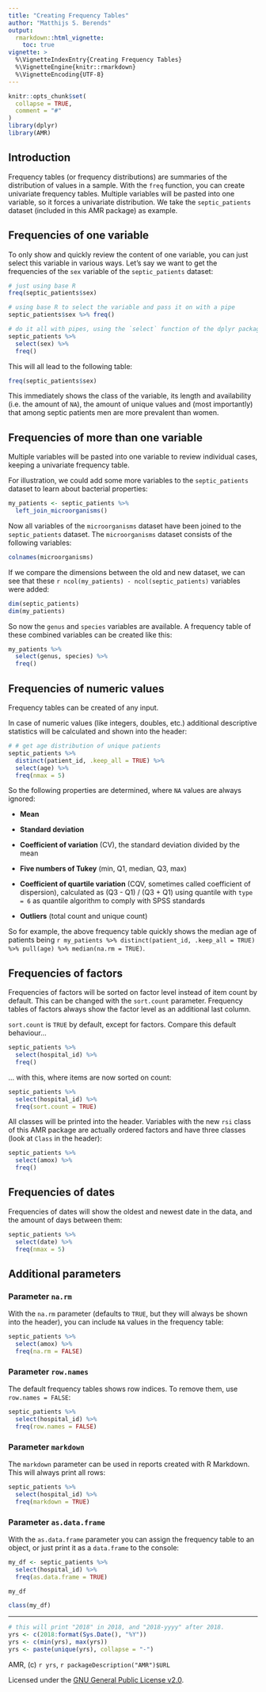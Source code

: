 ```yaml
---
title: "Creating Frequency Tables"
author: "Matthijs S. Berends"
output: 
  rmarkdown::html_vignette:
    toc: true
vignette: >
  %\VignetteIndexEntry{Creating Frequency Tables}
  %\VignetteEngine{knitr::rmarkdown}
  %\VignetteEncoding{UTF-8}
---
```


```r
knitr::opts_chunk$set(
  collapse = TRUE,
  comment = "#"
)
library(dplyr)
library(AMR)
```

## Introduction

Frequency tables (or frequency distributions) are summaries of the distribution of values in a sample. With the `freq` function, you can create univariate frequency tables. Multiple variables will be pasted into one variable, so it forces a univariate distribution. We take the `septic_patients` dataset (included in this AMR package) as example.

## Frequencies of one variable

To only show and quickly review the content of one variable, you can just select this variable in various ways. Let's say we want to get the frequencies of the `sex` variable of the `septic_patients` dataset:
```r
# just using base R
freq(septic_patients$sex)

# using base R to select the variable and pass it on with a pipe
septic_patients$sex %>% freq()

# do it all with pipes, using the `select` function of the dplyr package
septic_patients %>%
  select(sex) %>%
  freq()
```
This will all lead to the following table:
```r
freq(septic_patients$sex)
```
This immediately shows the class of the variable, its length and availability (i.e. the amount of `NA`), the amount of unique values and (most importantly) that among septic patients men are more prevalent than women.

## Frequencies of more than one variable

Multiple variables will be pasted into one variable to review individual cases, keeping a univariate frequency table.

For illustration, we could add some more variables to the `septic_patients` dataset to learn about bacterial properties:
```r
my_patients <- septic_patients %>% 
  left_join_microorganisms()
```
Now all variables of the `microorganisms` dataset have been joined to the `septic_patients` dataset. The `microorganisms` dataset consists of the following variables:
```r
colnames(microorganisms)
```

If we compare the dimensions between the old and new dataset, we can see that these `r ncol(my_patients) - ncol(septic_patients)` variables were added:
```r
dim(septic_patients)
dim(my_patients)
```

So now the `genus` and `species` variables are available. A frequency table of these combined variables can be created like this:
```r
my_patients %>%
  select(genus, species) %>%
  freq()
```

## Frequencies of numeric values

Frequency tables can be created of any input.

In case of numeric values (like integers, doubles, etc.) additional descriptive statistics will be calculated and shown into the header:

```r
# # get age distribution of unique patients
septic_patients %>% 
  distinct(patient_id, .keep_all = TRUE) %>% 
  select(age) %>% 
  freq(nmax = 5)
```

So the following properties are determined, where `NA` values are always ignored:

* **Mean**

* **Standard deviation**

* **Coefficient of variation** (CV), the standard deviation divided by the mean

* **Five numbers of Tukey** (min, Q1, median, Q3, max)

* **Coefficient of quartile variation** (CQV, sometimes called coefficient of dispersion), calculated as (Q3 - Q1) / (Q3 + Q1) using quantile with `type = 6` as quantile algorithm to comply with SPSS standards

* **Outliers** (total count and unique count)

So for example, the above frequency table quickly shows the median age of patients being `r my_patients %>% distinct(patient_id, .keep_all = TRUE) %>% pull(age) %>% median(na.rm = TRUE)`.

## Frequencies of factors

Frequencies of factors will be sorted on factor level instead of item count by default. This can be changed with the `sort.count` parameter. Frequency tables of factors always show the factor level as an additional last column.

`sort.count` is `TRUE` by default, except for factors. Compare this default behaviour...

```r
septic_patients %>%
  select(hospital_id) %>% 
  freq()
```

... with this, where items are now sorted on count:

```r
septic_patients %>%
  select(hospital_id) %>% 
  freq(sort.count = TRUE)
```

All classes will be printed into the header. Variables with the new `rsi` class of this AMR package are actually ordered factors and have three classes (look at `Class` in the header):

```r
septic_patients %>%
  select(amox) %>% 
  freq()
```

## Frequencies of dates

Frequencies of dates will show the oldest and newest date in the data, and the amount of days between them:

```r
septic_patients %>%
  select(date) %>% 
  freq(nmax = 5)
```

## Additional parameters

### Parameter `na.rm`
With the `na.rm` parameter (defaults to `TRUE`, but they will always be shown into the header), you can include `NA` values in the frequency table:

```r
septic_patients %>%
  select(amox) %>% 
  freq(na.rm = FALSE)
```

### Parameter `row.names`
The default frequency tables shows row indices. To remove them, use `row.names = FALSE`:

```r
septic_patients %>%
  select(hospital_id) %>% 
  freq(row.names = FALSE)
```

### Parameter `markdown`
The `markdown` parameter can be used in reports created with R Markdown. This will always print all rows:

```r
septic_patients %>%
  select(hospital_id) %>% 
  freq(markdown = TRUE)
```

### Parameter `as.data.frame`
With the `as.data.frame` parameter you can assign the frequency table to an object, or just print it as a `data.frame` to the console:

```r
my_df <- septic_patients %>%
  select(hospital_id) %>% 
  freq(as.data.frame = TRUE)

my_df

class(my_df)
```

----
```r
# this will print "2018" in 2018, and "2018-yyyy" after 2018.
yrs <- c(2018:format(Sys.Date(), "%Y"))
yrs <- c(min(yrs), max(yrs))
yrs <- paste(unique(yrs), collapse = "-")
```
AMR, (c) `r yrs`, `r packageDescription("AMR")$URL`

Licensed under the [GNU General Public License v2.0](https://github.com/msberends/AMR/blob/master/LICENSE).
